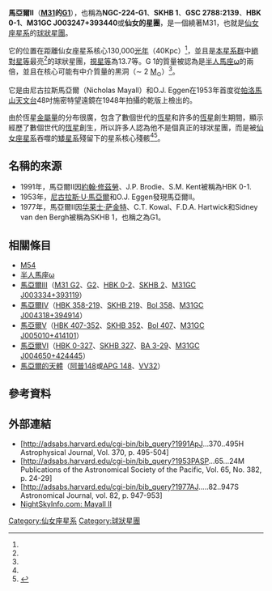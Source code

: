 {{Infobox globular cluster
 | name =馬亞爾II
 | image = [[Image:HST_G1_(Mayall_II).jpg|280px]]
 | caption = 哈伯太空望遠鏡拍攝的馬亞爾II影像，色彩是由1994年7月分別以可見光和近紅外光拍攝的影像合成。<br>''創建者：Michael Rich, Kenneth Mighell、James D. Neill（哥倫比亞大學）、Wendy Freedman（卡內基天文台）、和[[NASA|NASA]]''。
 | credit =
 | epoch = [[J2000|J2000]]
 | class = 
 | constellation = [[仙女座|仙女座]]
 | ra = {{RA|00|32|46.51}}<ref name="simbad">{{cite web
   | title = SIMBAD Astronomical Database
   | work = Results for Mayall II
   | url = http://simbad.u-strasbg.fr/Simbad
   | accessdate = 2009-09-13
   | archive-date = 2019-05-30
   | archive-url = https://web.archive.org/web/20190530023402/http://simbad.u-strasbg.fr/simbad/
   | dead-url = no
   }}</ref>
 | dec = {{DEC|+39|34|39.7}}<ref name="simbad" />
 | dist_ly = 2.52 ± 0.14 [[光年|Mly]]
 | dist_pc = 770 ± 40 [[秒差距|kpc]]
 | appmag_v = +13.8<ref name="simbad" />
 | size_v = 
 | mass_kg = 2{{e|37}}
 | mass_msol = 1{{e|7}}<ref name="Maetal2009">{{cite journal
   | bibcode = 2009RAA.....9..641M
   | title = RESEARCH PAPER: Old stellar population synthesis: new age and mass estimates for Mayall II = G1
   | author = Ma, Jun; de Grijs, Richard; Fan, Zhou; Rey, Soo-Chang; Wu, Zhen-Yu; Zhou, Xu; Wu, Jiang-Hua; Jiang, Zhao-Ji; Chen, Jian-Sheng; Lee, Kyungsook; Sohn, Sangmo Tony
   | journal = Research in Astronomy and Astrophysics
   | volume = 9
   | issue = 6
   | pages = 641–652
   
   | date = June 2009
   | doi = 10.1088/1674-4527/9/6/003
  |arxiv = 0904.0674 }}</ref>
 | radius_ly = 21.2 ± 1.0 ly（6.5 ± 0.3 pc）（半光度半徑r<sub>h</sub>）<ref name ="Maetal2007">{{cite journal
   | bibcode = 2007MNRAS.376.1621M
   | title = Structural parameters of Mayall II = G1 in M31
   | journal = [[Monthly_Notices_of_the_Royal_Astronomical_Society|Monthly Notices of the Royal Astronomical Society]]
   | volume = 376
   | issue = 4
   | pages = 1621–1629
   
   | date = April 2007
   | doi = 10.1111/j.1365-2966.2007.11573.x
   | author = Ma, J.; de Grijs, R.; Chen, D.; van den Bergh, S.; Fan, Z.; Wu, Z.; Wu, H.; Zhou, X.; Wu, J.; Jiang, Z.; Chen, J.
  |arxiv = astro-ph/0702012 }}</ref>
 | v_hb = 
 | age = ~ 12 Gyr <ref name="Maetal2009" />
 | notes = 
 | names = SKHB 1,  HBK 0-1<ref name="simbad" />
}}
{{noteTA
|T= zh-hans:梅奥尔II; zh-hant:馬亞爾II;
|1= zh-hans:梅奥尔; zh-hant:馬亞爾;
}}
'''馬亞爾II'''（'''[[仙女座星系|M31]]的[[衛星星系|G1]]'''），也稱為'''NGC-224-G1'''、'''SKHB 1'''、'''GSC 2788:2139'''、'''HBK 0-1'''、'''M31GC J003247+393440'''或'''仙女的星團'''，是一個繞著M31，也就是[[仙女座星系|仙女座星系]]的[[球狀星團|球狀星團]]。

它的位置在距離仙女座星系核心130,000[[光年|光年]]（40Kpc）<ref name ="Maetal2007" />，並且是[[本星系群|本星系群]]中[[絕對星等|絕對星等]]最亮<ref name ="Maetal2007" />的球狀星團，[[視星等|視星等]]為13.7等。G 1的質量被認為是[[半人馬座ω|半人馬座ω]]的兩倍，並且在核心可能有中介質量的黑洞（∼ 2{{e|4}} [[太陽質量|M<sub>⊙</sub>]]）<ref name ="Maetal2007" />。

它是由尼古拉斯馬亞爾（Nicholas Mayall）和O.J. Eggen在1953年首度從[[帕洛馬山天文台|帕洛馬山天文台]]48吋施密特望遠鏡在1948年拍攝的乾版上檢出的。

由於恆星[[金屬量|金屬量]]的分布很廣，包含了數個世代的[[恆星|恆星]]和許多的[[恆星|恆星]]創生期間，顯示經歷了數個世代的[[恆星|恆星]]創生，所以許多人認為他不是個真正的球狀星團，而是被[[仙女座星系|仙女座星系]]吞噬的[[矮星系|矮星系]]殘留下的星系核心殘骸<ref name ="Maetal2007" /><ref name="Meylanetal2001">{{cite journal 
 | author = Meylan, G.; Sarajedini, A.; Jablonka, P.; Djorgovski, S. G.; Bridges, T.; Rich, R. M.
 
 | date = August 2001
 | bibcode = 2001AJ....122..830M
 | title = Mayall II=G1 in M31: Giant Globular Cluster or Core of a Dwarf Elliptical Galaxy?
 | url = https://archive.org/details/sim_astronomical-journal_2001-08_122_2/page/830
 | journal = The Astronomical Journal
 | volume = 122
 | issue = 2
 | pages = 830–841
 | doi = 10.1086/321166
|arxiv = astro-ph/0105013 }}</ref>。

== 名稱的來源 ==
* 1991年，馬亞爾II因[[約翰·修茲勞|約翰·修茲勞]]、J.P. Brodie、S.M. Kent被稱為HBK 0-1.
* 1953年，[[尼古拉斯·U·馬亞爾|尼古拉斯·U·馬亞爾]]和O.J. Eggen發現馬亞爾II。
* 1977年，馬亞爾II因[[华莱士·萨金特|华莱士·萨金特]]、C.T. Kowal、F.D.A. Hartwick和Sidney van den Bergh被稱為SKHB 1，也稱之為G1。
{{Clear}}

== 相關條目 ==
{{Portal |Astronomy}}
* [[M54|M54]]
* [[半人馬座ω|半人馬座ω]]
* [[馬亞爾III|馬亞爾III]]（[[M31_G2|M31 G2]]、[[M31_G2|G2]]、[[HBK_0-2|HBK 0-2]]、[[SKHB_2|SKHB 2]]、[[M31GC_J003334+393119|M31GC J003334+393119]]）
* [[馬亞爾IV|馬亞爾IV]]（[[HBK_358-219|HBK 358-219]]、[[SKHB_219|SKHB 219]]、[[Bol_358|Bol 358]]、[[M31GC_J004318+394914|M31GC J004318+394914]]）
* [[馬亞爾V|馬亞爾V]]（[[HBK_407-352|HBK 407-352]]、[[SKHB_352|SKHB 352]]、[[Bol_407|Bol 407]]、[[M31GC_J005010+414101|M31GC J005010+414101]]）
* [[馬亞爾VI|馬亞爾VI]]（[[HBK_0-327|HBK 0-327]]、[[SKHB_327|SKHB 327]]、[[BA_3-29|BA 3-29]]、[[M31GC_J004650+424445|M31GC J004650+424445]]）
* [[馬亞爾的天體|馬亞爾的天體]]（[[阿普148|阿普148]]或[[APG_148|APG 148]]、[[VV32|VV32]]）

== 參考資料 ==
{{reflist|2}}

== 外部連結 ==
* [http://adsabs.harvard.edu/cgi-bin/bib_query?1991ApJ...370..495H Astrophysical Journal, Vol. 370, p. 495-504]
* [http://adsabs.harvard.edu/cgi-bin/bib_query?1953PASP...65...24M Publications of the Astronomical Society of the Pacific, Vol. 65, No. 382, p. 24-29]
* [http://adsabs.harvard.edu/cgi-bin/bib_query?1977AJ.....82..947S Astronomical Journal, vol. 82, p. 947-953]
* [http://www.nightskyinfo.com/archive/g1_globular_cluster/ NightSkyInfo.com: Mayall II]

{{Andromeda Galaxy}}
{{仙女座恒星}}

[[Category:仙女座星系|Category:仙女座星系]]
[[Category:球狀星團|Category:球狀星團]]